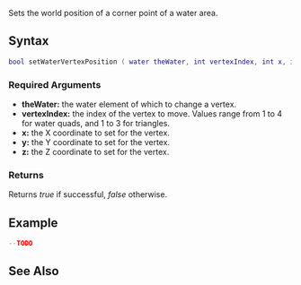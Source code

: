 
{{Server client function}}
{{Needs_Example}}

Sets the world position of a corner point of a water area.
{{Note|X and Y positions will be changed to an even integer. i.e. -2, 0, 2, 4 etc.}}
==Syntax==
<syntaxhighlight lang="lua">bool setWaterVertexPosition ( water theWater, int vertexIndex, int x, int y, float z )</syntaxhighlight>

===Required Arguments===
*'''theWater:''' the water element of which to change a vertex.
*'''vertexIndex:''' the index of the vertex to move. Values range from 1 to 4 for water quads, and 1 to 3 for triangles.
*'''x:''' the X coordinate to set for the vertex.
*'''y:''' the Y coordinate to set for the vertex.
*'''z:''' the Z coordinate to set for the vertex.

===Returns===
Returns ''true'' if successful, ''false'' otherwise.

==Example==
<syntaxhighlight lang="lua">
--TODO
</syntaxhighlight>

==See Also==
{{Water functions}}